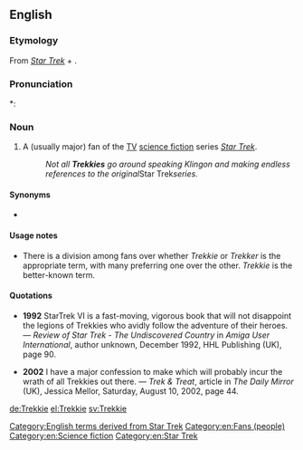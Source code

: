 ==English==

===Etymology===
From ''[[w:Star Trek|Star Trek]]'' + {{m|en|-ie}}.

===Pronunciation===
*: {{rhymes|ɛki|lang=en}}

===Noun===
{{en-noun}}

# A (usually major) fan of the [[TV]] [[science fiction]] series ''[[w:Star_Trek|Star Trek]]''.
#: ''Not all '''Trekkies''' go around speaking Klingon and making endless references to the original ''Star Trek'' series.''

====Synonyms====
* {{l|en|Trekker}}

====Usage notes====
* There is a division among fans over whether ''Trekkie'' or ''Trekker'' is the appropriate term, with many preferring one over the other. ''Trekkie'' is the better-known term.

====Quotations====
* '''1992''' StarTrek VI is a fast-moving, vigorous book that will not disappoint the legions of Trekkies who avidly follow the adventure of their heroes. &mdash; ''Review of Star Trek - The Undiscovered Country'' in ''Amiga User International'', author unknown, December 1992, HHL Publishing (UK), page 90.

* '''2002''' I have a major confession to make which will probably incur the wrath of all Trekkies out there. &mdash; ''Trek & Treat'', article in ''The Daily Mirror'' (UK), Jessica Mellor, Saturday, August 10, 2002, page 44.

[[Category:English terms derived from Star Trek]]
[[Category:en:Fans (people)]]
[[Category:en:Science fiction]]
[[Category:en:Star Trek]]

[[de:Trekkie]]
[[el:Trekkie]]
[[sv:Trekkie]]